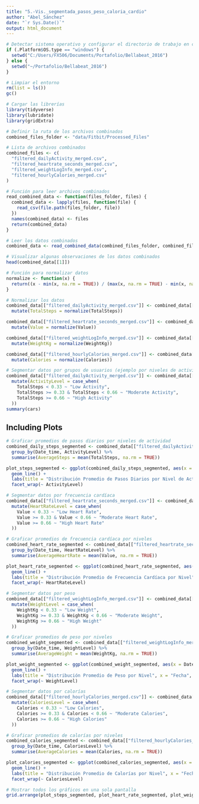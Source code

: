 ```yaml
---
title: "5.-Vis._segmentada_pasos_peso_caloria_cardio"
author: "Abel_Sánchez"
date: "`r Sys.Date()`"
output: html_document
---
```


```r
# Detectar sistema operativo y configurar el directorio de trabajo en consecuencia
if (.Platform$OS.type == "windows") {
  setwd("C:/Users/FX506/Documents/Portafolio/Bellabeat_2016")
} else {
  setwd("~/Portafolio/Bellabeat_2016")
}

# Limpiar el entorno
rm(list = ls())
gc()

# Cargar las librerías
library(tidyverse)
library(lubridate)
library(gridExtra)

# Definir la ruta de los archivos combinados
combined_files_folder <- "data/Fitbit/Processed_Files"

# Lista de archivos combinados
combined_files <- c(
  "filtered_dailyActivity_merged.csv",
  "filtered_heartrate_seconds_merged.csv",
  "filtered_weightLogInfo_merged.csv",
  "filtered_hourlyCalories_merged.csv"
)

# Función para leer archivos combinados
read_combined_data <- function(files_folder, files) {
  combined_data <- lapply(files, function(file) {
    read_csv(file.path(files_folder, file))
  })
  names(combined_data) <- files
  return(combined_data)
}

# Leer los datos combinados
combined_data <- read_combined_data(combined_files_folder, combined_files)

# Visualizar algunas observaciones de los datos combinados
head(combined_data[[1]])

# Función para normalizar datos
normalize <- function(x) {
  return((x - min(x, na.rm = TRUE)) / (max(x, na.rm = TRUE) - min(x, na.rm = TRUE)))
}

# Normalizar los datos
combined_data[["filtered_dailyActivity_merged.csv"]] <- combined_data[["filtered_dailyActivity_merged.csv"]] %>%
  mutate(TotalSteps = normalize(TotalSteps))

combined_data[["filtered_heartrate_seconds_merged.csv"]] <- combined_data[["filtered_heartrate_seconds_merged.csv"]] %>%
  mutate(Value = normalize(Value))

combined_data[["filtered_weightLogInfo_merged.csv"]] <- combined_data[["filtered_weightLogInfo_merged.csv"]] %>%
  mutate(WeightKg = normalize(WeightKg))

combined_data[["filtered_hourlyCalories_merged.csv"]] <- combined_data[["filtered_hourlyCalories_merged.csv"]] %>%
  mutate(Calories = normalize(Calories))

# Segmentar datos por grupos de usuarios (ejemplo por niveles de actividad)
combined_data[["filtered_dailyActivity_merged.csv"]] <- combined_data[["filtered_dailyActivity_merged.csv"]] %>%
  mutate(ActivityLevel = case_when(
    TotalSteps < 0.33 ~ "Low Activity",
    TotalSteps >= 0.33 & TotalSteps < 0.66 ~ "Moderate Activity",
    TotalSteps >= 0.66 ~ "High Activity"
  ))
summary(cars)
```

## Including Plots

```r
# Graficar promedios de pasos diarios por niveles de actividad
combined_daily_steps_segmented <- combined_data[["filtered_dailyActivity_merged.csv"]] %>%
  group_by(Date_time, ActivityLevel) %>%
  summarise(AverageSteps = mean(TotalSteps, na.rm = TRUE))

plot_steps_segmented <- ggplot(combined_daily_steps_segmented, aes(x = Date_time, y = AverageSteps, color = ActivityLevel)) +
  geom_line() +
  labs(title = "Distribución Promedio de Pasos Diarios por Nivel de Actividad", x = "Fecha", y = "Pasos Promedio") +
  facet_wrap(~ ActivityLevel)

# Segmentar datos por frecuencia cardíaca
combined_data[["filtered_heartrate_seconds_merged.csv"]] <- combined_data[["filtered_heartrate_seconds_merged.csv"]] %>%
  mutate(HeartRateLevel = case_when(
    Value < 0.33 ~ "Low Heart Rate",
    Value >= 0.33 & Value < 0.66 ~ "Moderate Heart Rate",
    Value >= 0.66 ~ "High Heart Rate"
  ))

# Graficar promedios de frecuencia cardíaca por niveles
combined_heart_rate_segmented <- combined_data[["filtered_heartrate_seconds_merged.csv"]] %>%
  group_by(Date_time, HeartRateLevel) %>%
  summarise(AverageHeartRate = mean(Value, na.rm = TRUE))

plot_heart_rate_segmented <- ggplot(combined_heart_rate_segmented, aes(x = Date_time, y = AverageHeartRate, color = HeartRateLevel)) +
  geom_line() +
  labs(title = "Distribución Promedio de Frecuencia Cardíaca por Nivel", x = "Fecha", y = "Frecuencia Cardíaca Promedio") +
  facet_wrap(~ HeartRateLevel)

# Segmentar datos por peso
combined_data[["filtered_weightLogInfo_merged.csv"]] <- combined_data[["filtered_weightLogInfo_merged.csv"]] %>%
  mutate(WeightLevel = case_when(
    WeightKg < 0.33 ~ "Low Weight",
    WeightKg >= 0.33 & WeightKg < 0.66 ~ "Moderate Weight",
    WeightKg >= 0.66 ~ "High Weight"
  ))

# Graficar promedios de peso por niveles
combined_weight_segmented <- combined_data[["filtered_weightLogInfo_merged.csv"]] %>%
  group_by(Date_time, WeightLevel) %>%
  summarise(AverageWeight = mean(WeightKg, na.rm = TRUE))

plot_weight_segmented <- ggplot(combined_weight_segmented, aes(x = Date_time, y = AverageWeight, color = WeightLevel)) +
  geom_line() +
  labs(title = "Distribución Promedio de Peso por Nivel", x = "Fecha", y = "Peso Promedio") +
  facet_wrap(~ WeightLevel)

# Segmentar datos por calorías
combined_data[["filtered_hourlyCalories_merged.csv"]] <- combined_data[["filtered_hourlyCalories_merged.csv"]] %>%
  mutate(CaloriesLevel = case_when(
    Calories < 0.33 ~ "Low Calories",
    Calories >= 0.33 & Calories < 0.66 ~ "Moderate Calories",
    Calories >= 0.66 ~ "High Calories"
  ))

# Graficar promedios de calorías por niveles
combined_calories_segmented <- combined_data[["filtered_hourlyCalories_merged.csv"]] %>%
  group_by(Date_time, CaloriesLevel) %>%
  summarise(AverageCalories = mean(Calories, na.rm = TRUE))

plot_calories_segmented <- ggplot(combined_calories_segmented, aes(x = Date_time, y = AverageCalories, color = CaloriesLevel)) +
  geom_line() +
  labs(title = "Distribución Promedio de Calorías por Nivel", x = "Fecha", y = "Calorías Promedio") +
  facet_wrap(~ CaloriesLevel)

# Mostrar todos los gráficos en una sola pantalla
grid.arrange(plot_steps_segmented, plot_heart_rate_segmented, plot_weight_segmented, plot_calories_segmented, ncol = 2, nrow = 2)
```


